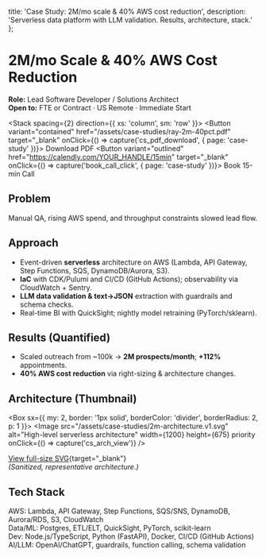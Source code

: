   title: 'Case Study: 2M/mo scale & 40% AWS cost reduction',
  description: 'Serverless data platform with LLM validation. Results, architecture, stack.'
};


# 2M/mo Scale & 40% AWS Cost Reduction

**Role:** Lead Software Developer / Solutions Architect  
**Open to:** FTE or Contract · US Remote · Immediate Start

<Stack spacing={2} direction={{ xs: 'column', sm: 'row' }}>
  <Button variant="contained" href="/assets/case-studies/ray-2m-40pct.pdf" target="_blank"
    onClick={() => capture('cs_pdf_download', { page: 'case-study' })}>
    Download PDF
  </Button>
  <Button variant="outlined" href="https://calendly.com/YOUR_HANDLE/15min" target="_blank"
    onClick={() => capture('book_call_click', { page: 'case-study' })}>
    Book 15-min Call
  </Button>
</Stack>

## Problem
Manual QA, rising AWS spend, and throughput constraints slowed lead flow.

## Approach
- Event-driven **serverless** architecture on AWS (Lambda, API Gateway, Step Functions, SQS, DynamoDB/Aurora, S3).
- **IaC** with CDK/Pulumi and CI/CD (GitHub Actions); observability via CloudWatch + Sentry.
- **LLM data validation & text→JSON** extraction with guardrails and schema checks.
- Real-time BI with QuickSight; nightly model retraining (PyTorch/sklearn).

## Results (Quantified)
- Scaled outreach from ~100k → **2M prospects/month**; **+112%** appointments.
- **40% AWS cost reduction** via right-sizing & architecture changes.

## Architecture (Thumbnail)
<Box sx={{ my: 2, border: '1px solid', borderColor: 'divider', borderRadius: 2, p: 1 }}>
  <Image src="/assets/case-studies/2m-architecture.v1.svg" alt="High-level serverless architecture"
    width={1200} height={675} priority onClick={() => capture('cs_arch_view')} />
</Box>

[View full-size SVG](/assets/case-studies/2m-architecture.v1.svg){target="_blank"}  
*(Sanitized, representative architecture.)*

## Tech Stack
AWS: Lambda, API Gateway, Step Functions, SQS/SNS, DynamoDB, Aurora/RDS, S3, CloudWatch  
Data/ML: Postgres, ETL/ELT, QuickSight, PyTorch, scikit-learn  
Dev: Node.js/TypeScript, Python (FastAPI), Docker, CI/CD (GitHub Actions)  
AI/LLM: OpenAI/ChatGPT, guardrails, function calling, schema validation
